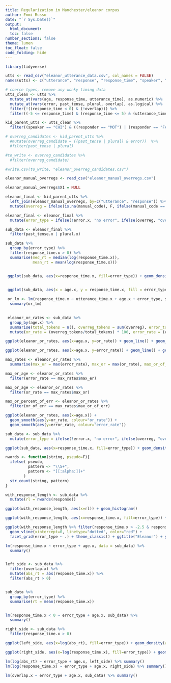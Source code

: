 ```yaml
---
title: Regularization in Manchester/eleanor corpus
author: Emmi Russo
date: "`r Sys.Date()`"
output: 
  html_document:
  toc: false
number_sections: false
theme: lumen
toc_float: false
code_folding: hide
---
```


```r
library(tidyverse)

utts <- read_csv("eleanor_utterance_data.csv", col_names = FALSE)
names(utts) <- c("utterance", "response", "response_time", "speaker", "responder", "utterance_time", "error", "age", "past_tense", "plural", "overlap", "source_file")

# coerce types, remove any wonky timing data
utts_clean <- utts %>%
  mutate_at(vars(age, response_time, utterance_time), as.numeric) %>%
  mutate_at(vars(error, past_tense, plural, overlap), as.logical) %>%
  filter(!((response_time < 0) & (!overlap))) %>%
  filter((-5 <= response_time) & (response_time <= 5) & (utterance_time <= 10))

kid_parent_utts <- utts_clean %>%
  filter((speaker == "CHI") & ((responder == "MOT") | (responder == "FAT")))

```

```r

# overreg_candidates <- kid_parent_utts %>%
  #mutate(overreg_candidate = ((past_tense | plural) & error))  %>%
  #filter(past_tense | plural)

#to_write <- overreg_candidates %>%
  #filter(overreg_candidate)

#write.csv(to_write, "eleanor_overreg_candidates.csv")

eleanor_manual_overregs <- read_csv("eleanor_manual_overregs.csv")

eleanor_manual_overregs$X1 = NULL

eleanor_final <- kid_parent_utts %>%
  left_join(eleanor_manual_overregs, by=c("utterance", "response")) %>%
  mutate(overreg = ifelse(is.na(manual_code), F, ifelse(manual_code == "T", T, F)))

eleanor_final <- eleanor_final %>%
  mutate(error_type = ifelse(!error.x, "no error", ifelse(overreg, "overregularization", "other error")))

sub_data <- eleanor_final %>%
  filter(past_tense.x | plural.x)

sub_data %>%
  group_by(error_type) %>%
  filter(response_time.x > 0) %>%
  summarise(med_rt = median(log(response_time.x)),
            mean_rt = mean(log(response_time.x)))


 ggplot(sub_data, aes(x=response_time.x, fill=error_type)) + geom_density(alpha=.3) + scale_x_continuous(limits = c(-2, 2))

 
 ggplot(sub_data, aes(x = age.x, y = response_time.x, fill = error_type)) + geom_smooth()

 or_lm <- lm(response_time.x ~ utterance_time.x + age.x + error_type, sub_data)
  summary(or_lm)

 
 eleanor_or_rates <- sub_data %>%
  group_by(age.x) %>%
  summarise(total_tokens = n(), overreg_tokens = sum(overreg), error_tokens = sum(error.x)) %>%
  mutate(or_rate = (overreg_tokens/total_tokens) * 100, error_rate = (error_tokens/total_tokens) * 100, or_of_err = (overreg_tokens/error_tokens) * 100)

ggplot(eleanor_or_rates, aes(x=age.x, y=or_rate)) + geom_line() + geom_smooth()

ggplot(eleanor_or_rates, aes(x=age.x, y=error_rate)) + geom_line() + geom_smooth()

max_rates <- eleanor_or_rates %>%
  summarise(max_er = max(error_rate), max_or = max(or_rate), max_or_of_err = max(or_of_err))

max_er_age <- eleanor_or_rates %>%
  filter(error_rate == max_rates$max_er)

max_or_age <- eleanor_or_rates %>%
  filter(or_rate == max_rates$max_or)

max_or_percent_of_err <- eleanor_or_rates %>%
  filter(or_of_err == max_rates$max_or_of_err)

ggplot(eleanor_or_rates, aes(x=age.x)) +
  geom_smooth(aes(y=or_rate, colour="or_rate")) +
  geom_smooth(aes(y=error_rate, colour="error_rate"))

sub_data <- sub_data %>%
  mutate(error_type = ifelse(!error.x, "no error", ifelse(overreg, "overregularization", "other error")))

ggplot(sub_data, aes(x=response_time.x, fill=error_type)) + geom_density(alpha=0.4)

nwords <- function(string, pseudo=F){
  ifelse( pseudo, 
          pattern <- "\\S+", 
          pattern <- "[[:alpha:]]+" 
        )
  str_count(string, pattern)
}

with_response_length <- sub_data %>%
  mutate(rl = nwords(response))

ggplot(with_response_length, aes(x=rl)) + geom_histogram()

ggplot(with_response_length, aes(x=response_time.x, fill=error_type)) + geom_density(alpha=.6) + facet_grid(responder.x ~ .)

ggplot(with_response_length %>% filter(response_time.x > -2.5 & response_time.x < 2.5), aes(x=response_time.x, fill=error_type)) + geom_density(alpha=.6) +
  geom_vline(xintercept=0, linetype="dotted", color="red") +
  facet_grid(error_type ~ .) + theme_classic() + ggtitle("Eleanor") + ylim(0, 3.5) + xlim(-2.5, 2.5)

lm(response_time.x ~ error_type + age.x, data = sub_data) %>%
  summary()


left_side <- sub_data %>%
  filter(overlap.x) %>%
  mutate(abs_rt = abs(response_time.x)) %>%
  filter(abs_rt > 0)


sub_data %>%
  group_by(error_type) %>%
  summarise(rt = mean(response_time.x))


lm(response_time.x < 0 ~ error_type + age.x, sub_data) %>%
  summary()

right_side <- sub_data %>%
  filter(response_time.x > 0)

ggplot(left_side, aes(x=log(abs_rt), fill=error_type)) + geom_density(alpha=0.4)

ggplot(right_side, aes(x=log(response_time.x), fill=error_type)) + geom_density(alpha=0.4)
```

```r
lm(log(abs_rt) ~ error_type + age.x, left_side) %>% summary()
lm(log(response_time.x) ~ error_type + age.x, right_side) %>% summary()

lm(overlap.x ~ error_type + age.x, sub_data) %>% summary()
```